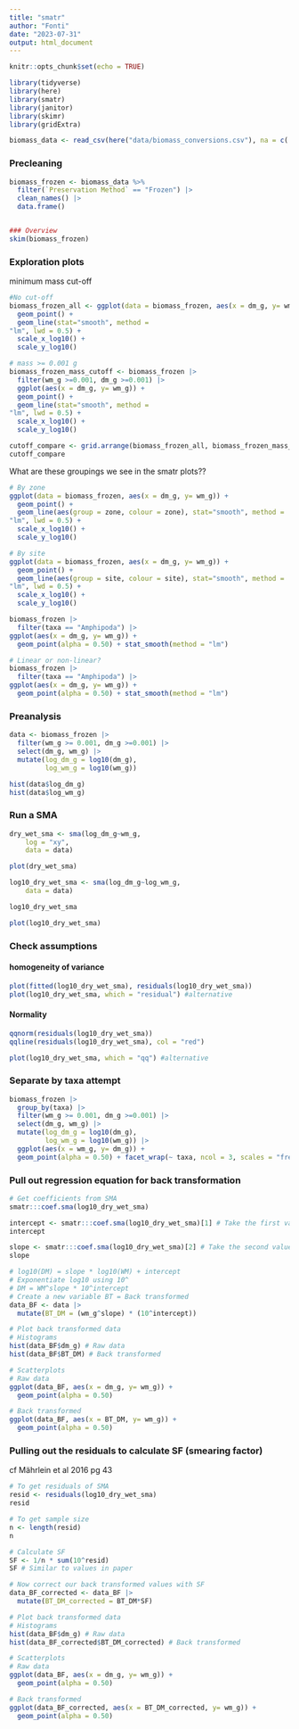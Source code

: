 ```yaml
---
title: "smatr"
author: "Fonti"
date: "2023-07-31"
output: html_document
---
```


```r
knitr::opts_chunk$set(echo = TRUE)

library(tidyverse)
library(here)
library(smatr)
library(janitor)
library(skimr)
library(gridExtra)
```

```r
biomass_data <- read_csv(here("data/biomass_conversions.csv"), na = c('#DIV/0!', 'NA'))
```

### Precleaning

```r
biomass_frozen <- biomass_data %>%
  filter(`Preservation Method` == "Frozen") |> 
  clean_names() |> 
  data.frame()


### Overview
skim(biomass_frozen)
```


### Exploration plots

minimum mass cut-off

```r
#No cut-off
biomass_frozen_all <- ggplot(data = biomass_frozen, aes(x = dm_g, y= wm_g)) +
  geom_point() + 
  geom_line(stat="smooth", method =
"lm", lwd = 0.5) + 
  scale_x_log10() +
  scale_y_log10() 

# mass >= 0.001 g
biomass_frozen_mass_cutoff <- biomass_frozen |>
  filter(wm_g >=0.001, dm_g >=0.001) |>
  ggplot(aes(x = dm_g, y= wm_g)) +
  geom_point() + 
  geom_line(stat="smooth", method =
"lm", lwd = 0.5) + 
  scale_x_log10() +
  scale_y_log10() 

cutoff_compare <- grid.arrange(biomass_frozen_all, biomass_frozen_mass_cutoff, nrow = 1)
cutoff_compare
```

What are these groupings we see in the smatr plots??

```r
# By zone
ggplot(data = biomass_frozen, aes(x = dm_g, y= wm_g)) +
  geom_point() + 
  geom_line(aes(group = zone, colour = zone), stat="smooth", method =
"lm", lwd = 0.5) + 
  scale_x_log10() +
  scale_y_log10() 

# By site
ggplot(data = biomass_frozen, aes(x = dm_g, y= wm_g)) +
  geom_point() + 
  geom_line(aes(group = site, colour = site), stat="smooth", method =
"lm", lwd = 0.5) + 
  scale_x_log10() +
  scale_y_log10() 

biomass_frozen |> 
  filter(taxa == "Amphipoda") |> 
ggplot(aes(x = dm_g, y= wm_g)) +
  geom_point(alpha = 0.50) + stat_smooth(method = "lm")

# Linear or non-linear?
biomass_frozen |> 
  filter(taxa == "Amphipoda") |> 
ggplot(aes(x = dm_g, y= wm_g)) +
  geom_point(alpha = 0.50) + stat_smooth(method = "lm")
```

### Preanalysis

```r
data <- biomass_frozen |> 
  filter(wm_g >= 0.001, dm_g >=0.001) |>
  select(dm_g, wm_g) |> 
  mutate(log_dm_g = log10(dm_g),
         log_wm_g = log10(wm_g))

hist(data$log_dm_g)
hist(data$log_wm_g)
```

### Run a SMA

```r
dry_wet_sma <- sma(log_dm_g~wm_g, 
    log = "xy",
    data = data) 

plot(dry_wet_sma)

log10_dry_wet_sma <- sma(log_dm_g~log_wm_g, 
    data = data) 

log10_dry_wet_sma

plot(log10_dry_wet_sma)
```
### Check assumptions

#### homogeneity of variance
```r
plot(fitted(log10_dry_wet_sma), residuals(log10_dry_wet_sma))
plot(log10_dry_wet_sma, which = "residual") #alternative
```
#### Normality
```r
qqnorm(residuals(log10_dry_wet_sma))
qqline(residuals(log10_dry_wet_sma), col = "red")

plot(log10_dry_wet_sma, which = "qq") #alternative
```
### Separate by taxa attempt
```r
biomass_frozen |> 
  group_by(taxa) |>
  filter(wm_g >= 0.001, dm_g >=0.001) |>
  select(dm_g, wm_g) |> 
  mutate(log_dm_g = log10(dm_g),
         log_wm_g = log10(wm_g)) |>
  ggplot(aes(x = wm_g, y= dm_g)) +
  geom_point(alpha = 0.50) + facet_wrap(~ taxa, ncol = 3, scales = "free") + stat_smooth(method = "lm")
```

### Pull out regression equation for back transformation

```r
# Get coefficients from SMA
smatr:::coef.sma(log10_dry_wet_sma)

intercept <- smatr:::coef.sma(log10_dry_wet_sma)[1] # Take the first value
intercept

slope <- smatr:::coef.sma(log10_dry_wet_sma)[2] # Take the second value
slope

# log10(DM) = slope * log10(WM) + intercept
# Exponentiate log10 using 10^
# DM = WM^slope * 10^intercept
# Create a new variable BT = Back transformed 
data_BF <- data |> 
  mutate(BT_DM = (wm_g^slope) * (10^intercept))  

# Plot back transformed data
# Histograms
hist(data_BF$dm_g) # Raw data
hist(data_BF$BT_DM) # Back transformed

# Scatterplots
# Raw data
ggplot(data_BF, aes(x = dm_g, y= wm_g)) +
  geom_point(alpha = 0.50) 

# Back transformed
ggplot(data_BF, aes(x = BT_DM, y= wm_g)) +
  geom_point(alpha = 0.50)
```


### Pulling out the residuals to calculate SF (smearing factor)

cf Mährlein et al 2016 pg 43

```r
# To get residuals of SMA
resid <- residuals(log10_dry_wet_sma)
resid 

# To get sample size
n <- length(resid)
n

# Calculate SF
SF <- 1/n * sum(10^resid) 
SF # Similar to values in paper

# Now correct our back transformed values with SF
data_BF_corrected <- data_BF |> 
  mutate(BT_DM_corrected = BT_DM*SF)

# Plot back transformed data
# Histograms
hist(data_BF$dm_g) # Raw data
hist(data_BF_corrected$BT_DM_corrected) # Back transformed

# Scatterplots
# Raw data
ggplot(data_BF, aes(x = dm_g, y= wm_g)) +
  geom_point(alpha = 0.50) 

# Back transformed
ggplot(data_BF_corrected, aes(x = BT_DM_corrected, y= wm_g)) +
  geom_point(alpha = 0.50)
```
















